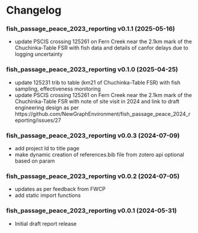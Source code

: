 # Changelog {-}

### fish_passage_peace_2023_reporting v0.1.1 (2025-05-16) {-}

- update PSCIS crossing 125261 on Fern Creek near the 2.1km mark of the Chuchinka-Table FSR with fish data and details of
canfor delays due to logging uncertainty

### fish_passage_peace_2023_reporting v0.1.0 (2025-04-25) {-}

- update 125231 trib to table (km21 of Chuchinka-Table FSR) with fish sampling, effectiveness monitoring
- update PSCIS crossing 125261 on Fern Creek near the 2.1km mark of the Chuchinka-Table FSR with note of site visit
  in 2024 and link to draft engineering design as per https://github.com/NewGraphEnvironment/fish_passage_peace_2024_reporting/issues/27
  

### fish_passage_peace_2023_reporting v0.0.3 (2024-07-09) {-}
- add project Id to title page
- make dynamic creation of references.bib file from zotero api optional based on param

### fish_passage_peace_2023_reporting v0.0.2 (2024-07-05) {-}
- updates as per feedback from FWCP
- add static import functions


### fish_passage_peace_2023_reporting v0.0.1 (2024-05-31) {-}
- Initial draft report release
